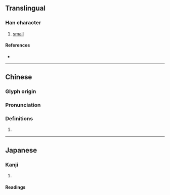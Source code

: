 {{character info/new}}
==Translingual==

===Han character===
{{Han char|rn=9|rad=人|as=05|sn=7|four=21210|canj=OYMP|ids=⿰亻此}}

# [[small]]

====References====
* {{Han ref|kx=0098.060|dkj=00502|dj=0206.170|hdz=10147.060|uh=4F4C|ud=20300|bh=CBBD|bd=52157}}

----

==Chinese==
{{zh-forms}}

===Glyph origin===
{{Han etym}}

===Pronunciation===
{{zh-pron
|m=cǐ
|c=ci2
|mc=y
|oc=y
|ma=
|cat=
}}

===Definitions===
{{zh-hanzi}}

# {{rfdef|lang=zh}}

----

==Japanese==

===Kanji===
{{ja-kanji|grade=|rs=人05}}

# {{defn|lang=ja|sort=人05}}

====Readings====
{{ja-readings
|goon=し
|kanon=し
|kun=ちい-さい<ちひ-さい
}}